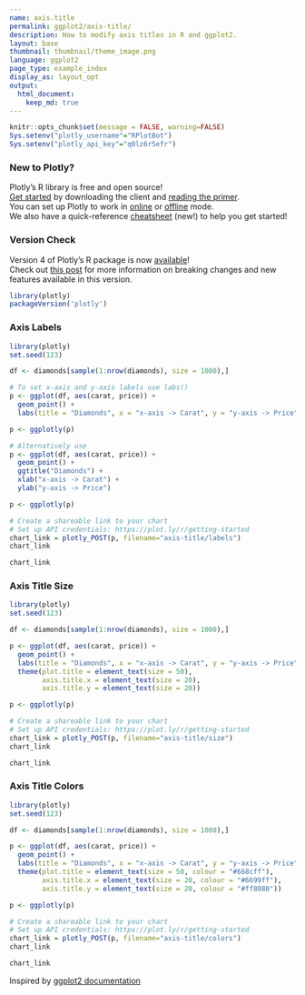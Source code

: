 ```yaml
---
name: axis.title
permalink: ggplot2/axis-title/
description: How to modify axis titles in R and ggplot2.
layout: base
thumbnail: thumbnail/theme_image.png
language: ggplot2
page_type: example_index
display_as: layout_opt
output:
  html_document:
    keep_md: true
---
```


```r
knitr::opts_chunk$set(message = FALSE, warning=FALSE)
Sys.setenv("plotly_username"="RPlotBot")
Sys.setenv("plotly_api_key"="q0lz6r5efr")
```

### New to Plotly?

Plotly's R library is free and open source!<br>
[Get started](https://plot.ly/r/getting-started/) by downloading the client and [reading the primer](https://plot.ly/r/getting-started/).<br>
You can set up Plotly to work in [online](https://plot.ly/r/getting-started/#hosting-graphs-in-your-online-plotly-account) or [offline](https://plot.ly/r/offline/) mode.<br>
We also have a quick-reference [cheatsheet](https://images.plot.ly/plotly-documentation/images/r_cheat_sheet.pdf) (new!) to help you get started!

### Version Check

Version 4 of Plotly's R package is now [available](https://plot.ly/r/getting-started/#installation)!<br>
Check out [this post](http://moderndata.plot.ly/upgrading-to-plotly-4-0-and-above/) for more information on breaking changes and new features available in this version.

```r
library(plotly)
packageVersion('plotly')
```

### Axis Labels

```r
library(plotly)
set.seed(123)

df <- diamonds[sample(1:nrow(diamonds), size = 1000),]

# To set x-axis and y-axis labels use labs()
p <- ggplot(df, aes(carat, price)) + 
  geom_point() + 
  labs(title = "Diamonds", x = "x-axis -> Carat", y = "y-axis -> Price")

p <- ggplotly(p)

# Alternatively use
p <- ggplot(df, aes(carat, price)) + 
  geom_point() + 
  ggtitle("Diamonds") + 
  xlab("x-axis -> Carat") + 
  ylab("y-axis -> Price")

p <- ggplotly(p)

# Create a shareable link to your chart
# Set up API credentials: https://plot.ly/r/getting-started
chart_link = plotly_POST(p, filename="axis-title/labels")
chart_link
```

``` r
chart_link
```

### Axis Title Size

```r
library(plotly)
set.seed(123)

df <- diamonds[sample(1:nrow(diamonds), size = 1000),]

p <- ggplot(df, aes(carat, price)) +
  geom_point() + 
  labs(title = "Diamonds", x = "x-axis -> Carat", y = "y-axis -> Price") +
  theme(plot.title = element_text(size = 50),  
        axis.title.x = element_text(size = 20),  
        axis.title.y = element_text(size = 20))  

p <- ggplotly(p)

# Create a shareable link to your chart
# Set up API credentials: https://plot.ly/r/getting-started
chart_link = plotly_POST(p, filename="axis-title/size")
chart_link
```

``` r
chart_link
```

### Axis Title Colors

```r
library(plotly)
set.seed(123)

df <- diamonds[sample(1:nrow(diamonds), size = 1000),]

p <- ggplot(df, aes(carat, price)) +
  geom_point() + 
  labs(title = "Diamonds", x = "x-axis -> Carat", y = "y-axis -> Price") +
  theme(plot.title = element_text(size = 50, colour = "#668cff"),  
        axis.title.x = element_text(size = 20, colour = "#6699ff"),  
        axis.title.y = element_text(size = 20, colour = "#ff8080"))  

p <- ggplotly(p)

# Create a shareable link to your chart
# Set up API credentials: https://plot.ly/r/getting-started
chart_link = plotly_POST(p, filename="axis-title/colors")
chart_link
```

``` r
chart_link
```
Inspired by <a href="http://docs.ggplot2.org/current/">ggplot2 documentation</a>
